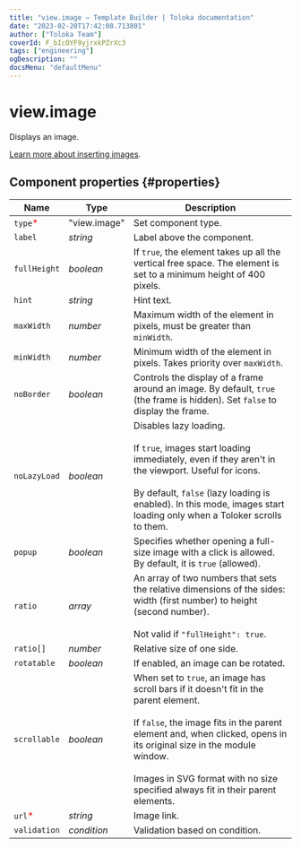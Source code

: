 ```yaml
---
title: "view.image — Template Builder | Toloka documentation"
date: "2023-02-20T17:42:08.713801"
author: ["Toloka Team"]
coverId: F_bIcOYF9yjrxkPZrXc3
tags: ["engineering"]
ogDescription: ""
docsMenu: "defaultMenu"
---
```



# view.image

Displays an image.

[Learn more about inserting images](/docs/template-builder/operations/insert-images).

## Component properties {#properties}

**Name** | **Type** | **Description**
----- | ----- | -----
`type`<span style="color: red">\*</span> | "view.image" | Set component type.
`label` | _string_ | Label above the component.
`fullHeight` | _boolean_ | If `true`, the element takes up all the vertical free space. The element is set to a minimum height of 400 pixels.
`hint` | _string_ | Hint text.
`maxWidth` | _number_ | Maximum width of the element in pixels, must be greater than `minWidth`.
`minWidth` | _number_ | Minimum width of the element in pixels. Takes priority over `maxWidth`.
`noBorder` | _boolean_ | Controls the display of a frame around an image. By default, `true` (the frame is hidden). Set `false` to display the frame.
`noLazyLoad` | _boolean_ | Disables lazy loading.<br/><br/>If `true`, images start loading immediately, even if they aren't in the viewport. Useful for icons.<br/><br/>By default, `false` (lazy loading is enabled). In this mode, images start loading only when a Toloker scrolls to them.
`popup` | _boolean_ | Specifies whether opening a full-size image with a click is allowed. By default, it is `true` (allowed).
`ratio` | _array_ | An array of two numbers that sets the relative dimensions of the sides: width (first number) to height (second number).<br/><br/>Not valid if `"fullHeight": true`.
`ratio[]` | _number_ | Relative size of one side.
`rotatable` | _boolean_ | If enabled, an image can be rotated.
`scrollable` | _boolean_ | When set to `true`, an image has scroll bars if it doesn't fit in the parent element.<br/><br/>If `false`, the image fits in the parent element and, when clicked, opens in its original size in the module window.<br/><br/>Images in SVG format with no size specified always fit in their parent elements.
`url`<span style="color: red">\*</span> | _string_ | Image link.
`validation` | _condition_ | Validation based on condition.

<ContactSupport/>
